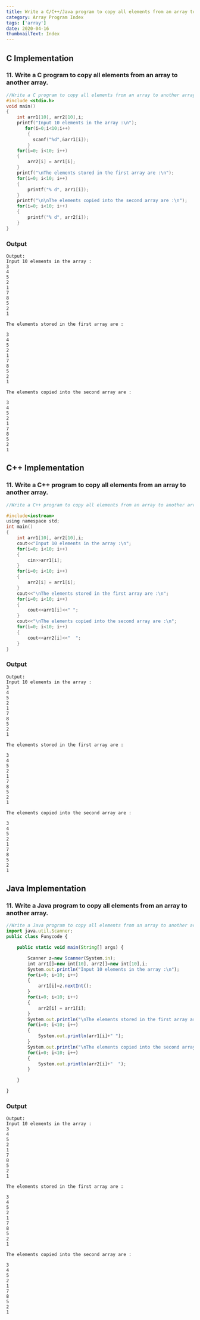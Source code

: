 ```yaml
---
title: Write a C/C++/Java program to copy all elements from an array to another array.
category: Array Program Index
tags: ['array']
date: 2020-04-16
thumbnailText: Index
---
```


## C Implementation
### 11. Write a C program to copy all elements from an array to another array.
```c
//Write a C program to copy all elements from an array to another array.
#include <stdio.h>
void main()
{
    int arr1[10], arr2[10],i;
    printf("Input 10 elements in the array :\n");
       for(i=0;i<10;i++)
        {
	      scanf("%d",&arr1[i]);
	    }
    for(i=0; i<10; i++)
    {
        arr2[i] = arr1[i];
    }
    printf("\nThe elements stored in the first array are :\n");
    for(i=0; i<10; i++)
    {
        printf("% d", arr1[i]);
    }
    printf("\n\nThe elements copied into the second array are :\n");
    for(i=0; i<10; i++)
    {
        printf("% d", arr2[i]);
    }
}
```
### Output
```
Output:
Input 10 elements in the array :
3
4
5
2
1
7
8
5
2
1

The elements stored in the first array are :

3
4
5
2
1
7
8
5
2
1

The elements copied into the second array are :

3
4
5
2
1
7
8
5
2
1
```
## C++ Implementation
### 11. Write a C++ program to copy all elements from an array to another array.
```c
//Write a C++ program to copy all elements from an array to another array.

#include<iostream>
using namespace std;
int main()
{
    int arr1[10], arr2[10],i;
    cout<<"Input 10 elements in the array :\n";
    for(i=0; i<10; i++)
    {
        cin>>arr1[i];
    }
    for(i=0; i<10; i++)
    {
        arr2[i] = arr1[i];
    }
    cout<<"\nThe elements stored in the first array are :\n";
    for(i=0; i<10; i++)
    {
        cout<<arr1[i]<<" ";
    }
    cout<<"\nThe elements copied into the second array are :\n";
    for(i=0; i<10; i++)
    {
        cout<<arr2[i]<<"  ";
    }
}
```
### Output
```
Output:
Input 10 elements in the array :
3
4
5
2
1
7
8
5
2
1

The elements stored in the first array are :

3
4
5
2
1
7
8
5
2
1

The elements copied into the second array are :

3
4
5
2
1
7
8
5
2
1
```

## Java Implementation
### 11. Write a Java program to copy all elements from an array to another array.
```js
//Write a Java program to copy all elements from an array to another array.
import java.util.Scanner;
public class Funycode {

    public static void main(String[] args) {

        Scanner z=new Scanner(System.in);
        int arr1[]=new int[10], arr2[]=new int[10],i;
        System.out.println("Input 10 elements in the array :\n");
        for(i=0; i<10; i++)
        {
            arr1[i]=z.nextInt();
        }
        for(i=0; i<10; i++)
        {
            arr2[i] = arr1[i];
        }
        System.out.println("\nThe elements stored in the first array are :\n");
        for(i=0; i<10; i++)
        {
        	System.out.println(arr1[i]+" ");
        }
        System.out.println("\nThe elements copied into the second array are :\n");
        for(i=0; i<10; i++)
        {
        	System.out.println(arr2[i]+"  ");
        }

    }

}
```
### Output
```
Output:
Input 10 elements in the array :
3
4
5
2
1
7
8
5
2
1

The elements stored in the first array are :

3
4
5
2
1
7
8
5
2
1

The elements copied into the second array are :

3
4
5
2
1
7
8
5
2
1
```
